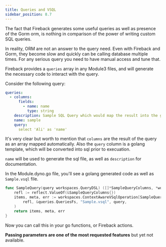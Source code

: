 ```yaml
---
title: Queries and VSQL
sidebar_position: 8.7
---
```


The fact that Fireback generates some useful queries as well as presence of the Gorm
orm, is nothing in comparison of the power of writing custom SQL queries.

In reality, ORM are not an answer to the query need. Even with Fireback and Gorm,
they become slow and quickly can be calling database multiple times. For any serious query
you need to have manual access and tune that.

Fireback provides a `queries` array in any Module3 files, and will generate the necessary code
to interact with the query.

Consider the following query:

```yaml
queries:
  - columns:
      fields:
        - name: name
          type: string
    description: Sample SQL Query which would map the result into the golang struct
    name: sample
    query: 
      select 'Ali' as 'name'
```

It's very clear but worth to mention that `columns` are the result of the query as an array mapped
automatically. Also the `query` column is a golang template, which will be converted into
sql prior to execuation.

`name` will be used to generate the sql file, as well as `description` for documentation.

In the Module.dyno.go file, you'll see a golang generated code as well as `Sample.vsql` file.

```go
func SampleQuery(query workspaces.QueryDSL) ([]*SampleQueryColumns, *workspaces.QueryResultMeta, error) {
	refl := reflect.ValueOf(&SampleQueryColumns{})
	items, meta, err := workspaces.ContextAwareVSqlOperation[SampleQueryColumns](
		refl, &queries.QueriesFs, "Sample.vsql", query,
	)
	return items, meta, err
}
```

Now you can call this in your go functions, or Fireback actions.

**Passing parameters are one of the most requested features** but yet not available.